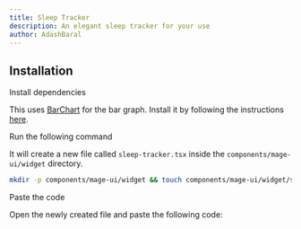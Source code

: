 ```yaml
---
title: Sleep Tracker
description: An elegant sleep tracker for your use
author: AdashBaral
---
```


<ComponentPreview name="widget-sleep-tracker--docs" />

## Installation

<Steps>

<Step>Install dependencies</Step>

This uses [BarChart](/docs/graphs/bar-chart) for the bar graph. Install it by following the instructions [here](/docs/graphs/bar-chart#installation).

<Step>Run the following command</Step>

It will create a new file called `sleep-tracker.tsx` inside the `components/mage-ui/widget` directory.

```bash
mkdir -p components/mage-ui/widget && touch components/mage-ui/widget/sleep-tracker.tsx
```

<Step>Paste the code</Step>

Open the newly created file and paste the following code:

```jsx file=<rootDir>/mage-ui/widget/sleep-tracker.tsx

```

</Steps>
